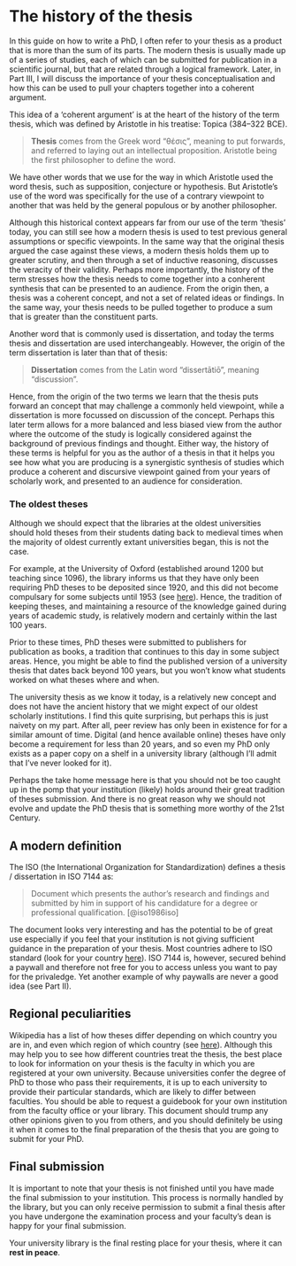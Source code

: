 
# The history of the thesis

In this guide on how to write a PhD, I often refer to your thesis as a product that is more than the sum of its parts. The modern thesis is usually made up of a series of studies, each of which can be submitted for publication in a scientific journal, but that are related through a logical framework. Later, in Part III, I will discuss the importance of your thesis conceptualisation and how this can be used to pull your chapters together into a coherent argument. 

This idea of a 'coherent argument' is at the heart of the history of the term thesis, which was defined by Aristotle in his treatise: Topica (384–322 BCE).

> **Thesis** comes from the Greek word "θέσις", meaning to put forwards, and referred to laying out an intellectual proposition. Aristotle being the first philosopher to define the word.

We have other words that we use for the way in which Aristotle used the word thesis, such as supposition, conjecture or hypothesis. But Aristotle's use of the word was specifically for the use of a contrary viewpoint to another that was held by the general populous or by another philosopher.

Although this historical context appears far from our use of the term 'thesis' today, you can still see how a modern thesis is used to test previous general assumptions or specific viewpoints. In the same way that the original thesis argued the case against these views, a modern thesis holds them up to greater scrutiny, and then through a set of inductive reasoning, discusses the veracity of their validity. Perhaps more importantly, the history of the term stresses how the thesis needs to come together into a conherent synthesis that can be presented to an audience. From the origin then, a thesis was a coherent concept, and not a set of related ideas or findings. In the same way, your thesis needs to be pulled together to produce a sum that is greater than the constituent parts.

Another word that is commonly used is dissertation, and today the terms thesis and dissertation are used interchangeably. However, the origin of the term dissertation is later than that of thesis:

> **Dissertation** comes from the Latin word "dissertātiō", meaning "discussion". 

Hence, from the origin of the two terms we learn that the thesis puts forward an concept that may challenge a commonly held viewpoint, while a dissertation is more focussed on discussion of the concept. Perhaps this later term allows for a more balanced and less biased view from the author where the outcome of the study is logically considered against the background of previous findings and thought. Either way, the history of these terms is helpful for you as the author of a thesis in that it helps you see how what you are producing is a synergistic synthesis of studies which produce a coherent and discursive viewpoint gained from your years of scholarly work, and presented to an audience for consideration.

### The oldest theses

Although we should expect that the libraries at the oldest universities should hold theses from their students dating back to medieval times when the majority of oldest currently extant universities began, this is not the case. 

For example, at the University of Oxford (established around 1200 but teaching since 1096), the library informs us that they have only been requiring PhD theses to be deposited since 1920, and this did not become compulsary for some subjects until 1953 (see [here](https://www.bodleian.ox.ac.uk/collections-and-resources/theses-and-dissertations/oxford-theses)). Hence, the tradition of keeping theses, and maintaining a resource of the knowledge gained during years of academic study, is relatively modern and certainly within the last 100 years. 

Prior to these times, PhD theses were submitted to publishers for publication as books, a tradition that continues to this day in some subject areas. Hence, you might be able to find the published version of a university thesis that dates back beyond 100 years, but you won't know what students worked on what theses where and when. 

The university thesis as we know it today, is a relatively new concept and does not have the ancient history that we might expect of our oldest scholarly institutions. I find this quite surprising, but perhaps this is just naivety on my part. After all, peer review has only been in existence for for a similar amount of time. Digital (and hence available online) theses have only become a requirement for less than 20 years, and so even my PhD only exists as a paper copy on a shelf in a university library (although I'll admit that I've never looked for it).

Perhaps the take home message here is that you should not be too caught up in the pomp that your institution (likely) holds around their great tradition of theses submission. And there is no great reason why we should not evolve and update the PhD thesis that is something more worthy of the 21st Century. 

## A modern definition

The ISO (the International Organization for Standardization) defines a thesis / dissertation in ISO 7144 as: 

> Document which presents the author's research and findings and submitted by him in support of his candidature for a degree or professional qualification. [@iso1986iso]

The document looks very interesting and has the potential to be of great use especially if you feel that your institution is not giving sufficient guidance in the preparation of your thesis. Most countries adhere to ISO standard (look for your country [here](https://www.iso.org/about/members)). ISO 7144 is, however, secured behind a paywall and therefore not free for you to access unless you want to pay for the privaledge. Yet another example of why paywalls are never a good idea (see Part II).

## Regional peculiarities

Wikipedia has a list of how theses differ depending on which country you are in, and even which region of which country (see [here](https://en.wikipedia.org/wiki/Thesis)). Although this may help you to see how different countries treat the thesis, the best place to look for information on your thesis is the faculty in which you are registered at your own university. Because universities confer the degree of PhD to those who pass their requirements, it is up to each university to provide their particular standards, which are likely to differ between faculties. You should be able to request a guidebook for your own institution from the faculty office or your library. This document should trump any other opinions given to you from others, and you should definitely be using it when it comes to the final preparation of the thesis that you are going to submit for your PhD. 

## Final submission

It is important to note that your thesis is not finished until you have made the final submission to your institution. This process is normally handled by the library, but you can only receive permission to submit a final thesis after you have undergone the examination process and your faculty's dean is happy for your final submission. 

Your university library is the final resting place for your thesis, where it can **rest in peace**. 

